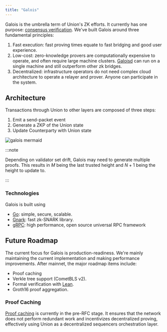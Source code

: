 ```yaml
---
title: "Galois"
---
```


Galois is the umbrella term of Union's ZK efforts. It currently has one purpose: [consensus verification](../../concepts/consensus-verification). We've built Galois around three fundamental principles:

1. Fast execution: fast proving times equate to fast bridging and good user experience.
2. Low-cost: zero-knowledge provers are computationally expensive to operate, and often require large machine clusters. [Galoisd](https://github.com/unionlabs/union/blob/main/uniond/README.md) can run on a single machine and still outperform other zk bridges.
3. Decentralized: infrastructure operators do not need complex cloud architecture to operate a relayer and prover. Anyone can participate in the system.

## Architecture

Transactions through Union to other layers are composed of three steps:

1. Emit a send-packet event
2. Generate a ZKP of the Union state
3. Update Counterparty with Union state

![galois mermaid](/images/galois.svg)

:::note

Depending on validator set drift, Galois may need to generate multiple proofs. This results in $M$ being the last trusted height and $N+1$ being the height to update to.

:::

### Technologies

Galois is built using

- [Go](https://go.dev/): simple, secure, scalable.
- [Gnark](https://github.com/ConsenSys/gnark): fast zk-SNARK library.
- [gRPC](https://grpc.io/): high performance, open source universal RPC framework

## Future Roadmap

The current focus for Galois is production-readiness. We're mainly maintaining the current implementation and making performance improvements. After mainnet, the major roadmap items include:

- Proof caching
- Verkle tree support (CometBLS v2).
- Formal verification with [Lean](https://leanprover.github.io/).
- Groth16 proof aggregation.

### Proof Caching

[Proof caching](https://github.com/unionlabs/union/discussions/41) is currently in the pre-RFC stage. It ensures that the network does not perform redundant work and incentivizes decentralized proving, effectively using Union as a decentralized sequencers orchestration layer.
